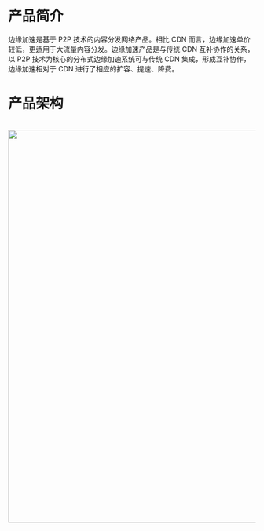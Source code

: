 # 产品简介
边缘加速是基于 P2P 技术的内容分发网络产品。相比 CDN 而言，边缘加速单价较低，更适用于大流量内容分发。边缘加速产品是与传统 CDN 互补协作的关系，以 P2P 技术为核心的分布式边缘加速系统可与传统 CDN 集成，形成互补协作，边缘加速相对于 CDN 进行了相应的扩容、提速、降费。

# 产品架构
<br/>
<img src="https://dn-odum9helk.qbox.me/Fnq4d1ksjCiWkb9g-jr9crEb0zjZ" width=800 />